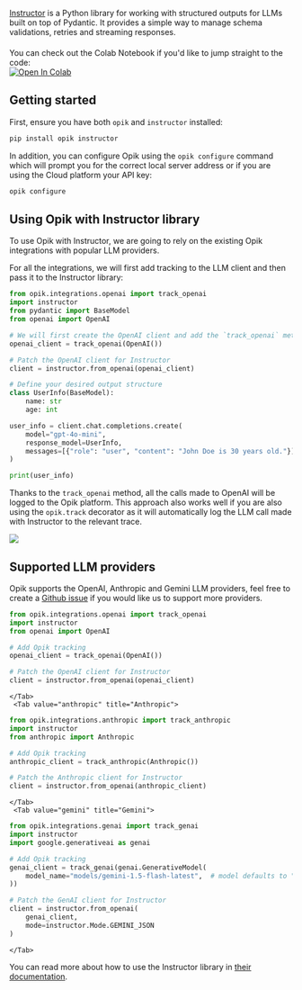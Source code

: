 [Instructor](https://github.com/instructor-ai/instructor) is a Python library for working with structured outputs
for LLMs built on top of Pydantic. It provides a simple way to manage schema validations, retries and streaming responses.

<div style="display: flex; align-items: center; flex-wrap: wrap; margin: 20px 0;">
  <span style="margin-right: 10px;">
    You can check out the Colab Notebook if you'd like to jump straight to the code:
  </span>
  <a
    href="https://colab.research.google.com/github/comet-ml/opik/blob/main/apps/opik-documentation/documentation/docs/cookbook/instructor.ipynb"
    target="_blank"
    rel="noopener noreferrer"
  >
    <img
      src="https://colab.research.google.com/assets/colab-badge.svg"
      alt="Open In Colab"
      style="vertical-align: middle;"
    />
  </a>
</div>

## Getting started

First, ensure you have both `opik` and `instructor` installed:

```bash
pip install opik instructor
```

In addition, you can configure Opik using the `opik configure` command which will prompt you for the correct local server address or
if you are using the Cloud platform your API key:

```bash {pytest_codeblocks_skip=true}
opik configure
```

## Using Opik with Instructor library

To use Opik with Instructor, we are going to rely on the existing Opik integrations with popular LLM providers.

For all the integrations, we will first add tracking to the LLM client and then pass it to the Instructor library:

```python
from opik.integrations.openai import track_openai
import instructor
from pydantic import BaseModel
from openai import OpenAI

# We will first create the OpenAI client and add the `track_openai` method to log data to Opik
openai_client = track_openai(OpenAI())

# Patch the OpenAI client for Instructor
client = instructor.from_openai(openai_client)

# Define your desired output structure
class UserInfo(BaseModel):
    name: str
    age: int

user_info = client.chat.completions.create(
    model="gpt-4o-mini",
    response_model=UserInfo,
    messages=[{"role": "user", "content": "John Doe is 30 years old."}],
)

print(user_info)
```

Thanks to the `track_openai` method, all the calls made to OpenAI will be logged to the Opik platform. This approach also works well if you are also using the `opik.track` decorator as it will automatically log the LLM call made with Instructor to the relevant trace.

<Frame>
  <img src="/img/tracing/instructor_integration.png" />
</Frame>

## Supported LLM providers

Opik supports the OpenAI, Anthropic and Gemini LLM providers, feel free to create a [Github issue](https://github.com/comet-ml/opik/issues/new) if you would like
us to support more providers.

<Tabs>
    <Tab value="openai" title="OpenAI">

```python
from opik.integrations.openai import track_openai
import instructor
from openai import OpenAI

# Add Opik tracking
openai_client = track_openai(OpenAI())

# Patch the OpenAI client for Instructor
client = instructor.from_openai(openai_client)
```

    </Tab>
     <Tab value="anthropic" title="Anthropic">

```python
from opik.integrations.anthropic import track_anthropic
import instructor
from anthropic import Anthropic

# Add Opik tracking
anthropic_client = track_anthropic(Anthropic())

# Patch the Anthropic client for Instructor
client = instructor.from_openai(anthropic_client)
```

    </Tab>
     <Tab value="gemini" title="Gemini">

```python
from opik.integrations.genai import track_genai
import instructor
import google.generativeai as genai

# Add Opik tracking
genai_client = track_genai(genai.GenerativeModel(
    model_name="models/gemini-1.5-flash-latest",  # model defaults to "gemini-pro"
))

# Patch the GenAI client for Instructor
client = instructor.from_openai(
    genai_client,
    mode=instructor.Mode.GEMINI_JSON
)
```

    </Tab>

</Tabs>

You can read more about how to use the Instructor library in [their documentation](https://python.useinstructor.com/).
